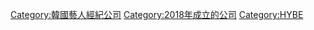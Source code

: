 {{catmore}}

[[Category:韓國藝人經紀公司|Category:韓國藝人經紀公司]]
[[Category:2018年成立的公司|Category:2018年成立的公司]]
[[Category:HYBE|Category:HYBE]]